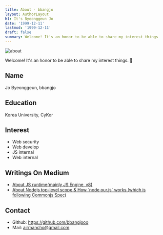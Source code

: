 ```yaml
---
title: About - bbangjo
layout: AuthorLayout
h1: It's Byeonggeun Jo
date: '1999-12-11'
lastmod: '1999-12-11'
draft: false
summary: Welcome! It's an honor to be able to share my interest things.
---
```


![about](/static/images/about.jpg)

Welcome! It's an honor to be able to share my interest things. 👋

## Name

Jo Byeonggeun, bbangjo

## Education

Korea University, CyKor

## Interest

- Web security
- Web develop
- JS internal
- Web internal

## Writings On Medium

- [About JS runtime(mainly JS Engine, v8)](https://medium.com/@airmancho_66895/nodejs-browser-javascript-runtime-javascript-engine-%EB%B6%80%EC%88%98%EA%B8%B0-d7d7b1f6e999)
- [About Nodejs top-level scope & How \`node our.js\` works (which is following Commonjs Spec)](https://medium.com/@airmancho_66895/nodejs-top-level-scope-global-a55c54ea6073)

## Contact

- Github: https://github.com/bbangjooo
- Mail: airmancho@gmail.com
